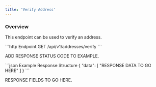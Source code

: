 ```yaml
---
title: 'Verify Address'
---
```


### Overview

This endpoint can be used to verify an address.

<RequestExample>
    ```http Endpoint
    GET /api/v1/addresses/verify
    ```
</RequestExample>

ADD RESPONSE STATUS CODE TO EXAMPLE.

<ResponseExample>
    ```json Example Response Structure
    {
        "data": [
        "RESPONSE DATA TO GO HERE"
        ]
    }
    ```
</ResponseExample>

RESPONSE FIELDS TO GO HERE.
